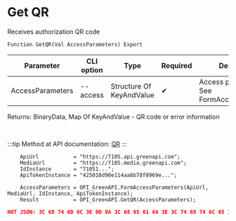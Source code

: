 ﻿---
sidebar_position: 8
description: Get QR and other functions to work with Green API in the Open Integration Package, a free open-source integration library for 1C:Enterprise 8, OneScript and CLI
keywords: [1C, 1С, 1С:Enterprise, 1С:Enterprise 8.3, API, Integration, Services, Exchange, OneScript, CLI, Green API]
---


# Get QR
 Receives authorization QR code



`Function GetQR(Val AccessParameters) Export`

  | Parameter | CLI option | Type | Required | Description |
  |-|-|-|-|-|
  | AccessParameters | --access | Structure Of KeyAndValue | &#x2714; | Access parameters. See FormAccessParameters |

  
  Returns:  BinaryData, Map Of KeyAndValue - QR code or error information

<br/>

:::tip
Method at API documentation: [QR](https://green-api.com/docs/api/account/QR/)
:::
<br/>



```bsl title="1C:Enterprise/OneScript code example"
    ApiUrl           = "https://7105.api.greenapi.com";
    MediaUrl         = "https://7105.media.greenapi.com";
    IdInstance       = "71051...";
    ApiTokenInstance = "425010d90e114aa6b78f0969e...";

    AccessParameters = OPI_GreenAPI.FormAccessParameters(ApiUrl, MediaUrl, IdInstance, ApiTokenInstance);
    Result           = OPI_GreenAPI.GetQR(AccessParameters);
```
 



```json title="Result"
NOT JSON: 3C 68 74 6D 6C 3E 0D 0A 3C 68 65 61 64 3E 3C 74 69 74 6C 65 3E 35 30 34 20 47 61 74 65 77 61 79 20 54 69 6D 65 2D 6F 75 74 3C 2F 74 69 74 6C 65 3E 3C 2F 68 65 61 64 3E 0D 0A 3C 62 6F 64 79 3E…
```
